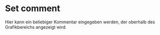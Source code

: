 # Set comment

Hier kann ein beliebiger Kommentar eingegeben werden, der oberhalb des Grafikbereichs angezeigt wird.
